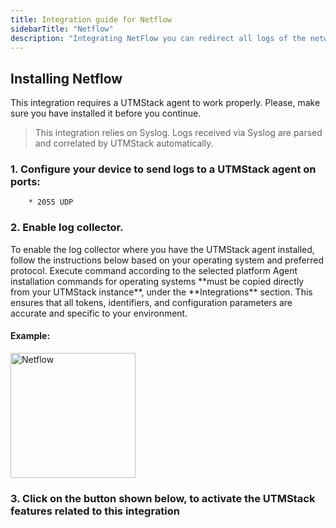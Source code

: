 ```yaml
---
title: Integration guide for Netflow
sidebarTitle: "Netflow"
description: "Integrating NetFlow you can redirect all logs of the network traffic to UTMStack, allowing you to monitor and analyze this logs more efficiently and effectively."
---
```


## Installing Netflow

<Warning>
   This integration requires a UTMStack agent to work properly. Please, make sure you have installed it before you continue.
</Warning>

> This integration relies on Syslog. Logs received via Syslog are parsed and correlated by UTMStack automatically.


### 1. Configure your device to send logs to a UTMStack agent on ports:
        * 2055 UDP

### 2. Enable log collector.

<Note>
    To enable the log collector where you have the UTMStack agent installed, follow the instructions below based on your operating system and preferred protocol.
</Note>

<Tip>
    Execute command according to the selected platform
</Tip>

<Warning>
    Agent installation commands for operating systems **must be copied directly from your UTMStack instance**, under the **Integrations** section.  
    This ensures that all tokens, identifiers, and configuration parameters are accurate and specific to your environment.
</Warning>

#### Example:

<img
  height="200"
  className="block rounded-xl"
  src="/images/integrations/netflow/step2.png"
  alt="Netflow"
/>

### 3. Click on the button shown below, to activate the UTMStack features related to this integration